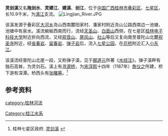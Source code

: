 '''灵剑溪'''又名'''拖剑水'''、'''灵建江'''、'''建溪'''、'''剑江'''，位于[[中国|中国]][[广西|广西]][[桂林市|桂林市]][[叠彩区|叠彩区]]、[[七星区|七星区]]，长10.9千米，为[[漓江|漓江]]支流。
[[File:Lingjian_River.JPG|thumb]]

该溪发源于叠彩区[[大河乡|大河乡]]尧山西南麓阳家村、潘家村附近尧山公路西南边一池塘，池塘中有泉水。溪流蜿蜒西南而行，流经[[天圣山|天圣山]]、[[白面山|白面山]]西侧，在七星区[[桂林电子科技大学|桂林电子科技大学]]附近折向西流，又经[[观音山_(桂林)|观音山]]、[[屏风山_(桂林)|屏风山]]、[[社山|社山]]等后又复向南至普陀山北麓[[祝圣寺_(桂林)|祝圣寺]]附近，经[[省春岩|省春岩]]、[[留春岩|留春岩]]、[[弹子岩|弹子岩]]后，流入[[七星公园|七星公园]]，在[[花桥|花桥]]附近汇入[[小东江|小东江]]。

该溪流经普陀山北崖一段，又称弹子溪，见于[[郦道元|郦道元]]所著《[[水经注|水经注]]》。弹子溪畔有独石高耸，为灵剑石。溪上有[[寻源桥|寻源桥]]，为[[宋|宋]][[淳熙|淳熙]]十四年（1187年）[[詹仪之|詹仪之]]所建，桥下游有深潭。桥西头有[[张曙墓|张曙墓]]。<ref>桂林七星区政府. [http://www.eguilin.org/qixing/ShowArticle.asp?ArticleID=4785 灵剑溪] {{webarchive|url=https://web.archive.org/web/20120119023131/http://www.eguilin.org/qixing/ShowArticle.asp?ArticleID=4785 |date=2012-01-19 }}</ref>

==参考资料==
{{reflist}}

{{桂林水系}}

[[category:桂林河流|category:桂林河流]]
[[Category:桂江水系|Category:桂江水系]]
